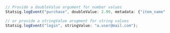 ```jsx
// Provide a doubleValue argument for number values
Statsig.logEvent("purchase", doubleValue: 2.99, metadata: {"item_name": "remove_ads"});

// or provide a stringValue arugment for string values
Statsig.logEvent("login", stringValue: "a.user@mail.com");
```
